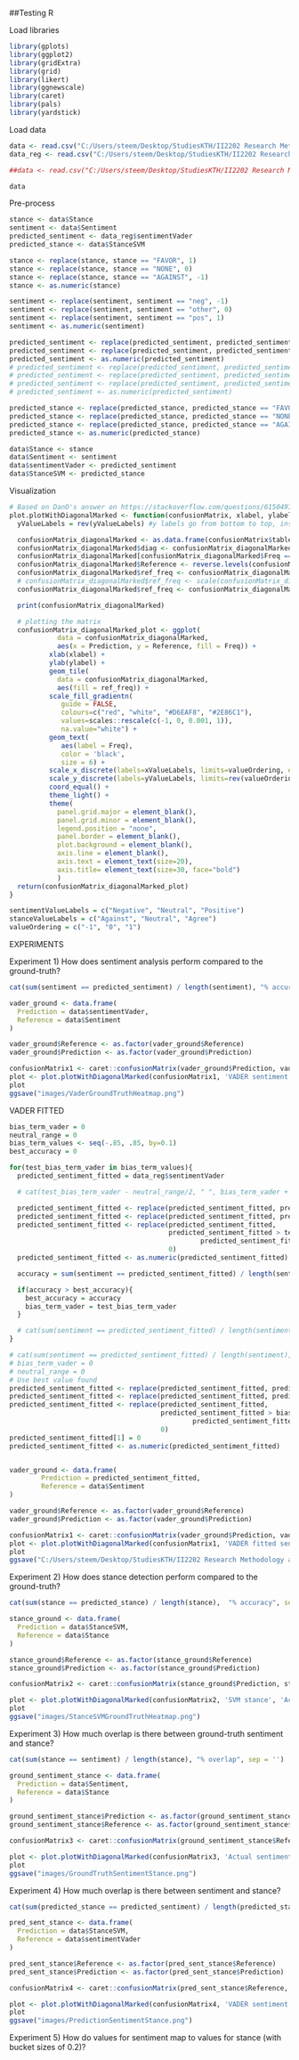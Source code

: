 ##Testing R

Load libraries
```r
library(gplots)
library(ggplot2)
library(gridExtra)
library(grid)
library(likert)
library(ggnewscale)
library(caret)
library(pals)
library(yardstick)
```

Load data
```r
data <- read.csv("C:/Users/steem/Desktop/StudiesKTH/II2202 Research Methodology and Scientific Writing/SentimentAndStance/Data Analysis/dataset/output_test_classification.csv")
data_reg <- read.csv("C:/Users/steem/Desktop/StudiesKTH/II2202 Research Methodology and Scientific Writing/SentimentAndStance/Data Analysis/dataset/output_test_regression.csv")

##data <- read.csv("C:/Users/steem/Desktop/StudiesKTH/II2202 Research Methodology and Scientific Writing/SentimentAndStance/Data Analysis/dataset/output.csv")

data
```

Pre-process
```r
stance <- data$Stance
sentiment <- data$Sentiment
predicted_sentiment <- data_reg$sentimentVader
predicted_stance <- data$StanceSVM

stance <- replace(stance, stance == "FAVOR", 1)
stance <- replace(stance, stance == "NONE", 0)
stance <- replace(stance, stance == "AGAINST", -1)
stance <- as.numeric(stance)

sentiment <- replace(sentiment, sentiment == "neg", -1)
sentiment <- replace(sentiment, sentiment == "other", 0)
sentiment <- replace(sentiment, sentiment == "pos", 1)
sentiment <- as.numeric(sentiment)

predicted_sentiment <- replace(predicted_sentiment, predicted_sentiment < 0, -1)
predicted_sentiment <- replace(predicted_sentiment, predicted_sentiment > 0, 1)
predicted_sentiment <- as.numeric(predicted_sentiment)
# predicted_sentiment <- replace(predicted_sentiment, predicted_sentiment == "neg", -1)
# predicted_sentiment <- replace(predicted_sentiment, predicted_sentiment == "other", 0)
# predicted_sentiment <- replace(predicted_sentiment, predicted_sentiment == "pos", 1)
# predicted_sentiment <- as.numeric(predicted_sentiment)

predicted_stance <- replace(predicted_stance, predicted_stance == "FAVOR", 1)
predicted_stance <- replace(predicted_stance, predicted_stance == "NONE", 0)
predicted_stance <- replace(predicted_stance, predicted_stance == "AGAINST", -1)
predicted_stance <- as.numeric(predicted_stance)

data$Stance <- stance
data$Sentiment <- sentiment
data$sentimentVader <- predicted_sentiment
data$StanceSVM <- predicted_stance
```

Visualization
```r
# Based on DanO's answer on https://stackoverflow.com/questions/61504970/ggplot2-heatmap-2-different-color-schemes-confusion-matrix-matches-in-differe but with several fixes and improvements
plot.plotWithDiagonalMarked <- function(confusionMatrix, xlabel, ylabel, xValueLabels, yValueLabels, valueOrdering) {
  yValueLabels = rev(yValueLabels) #y labels go from bottom to top, instead of the expected top to bottom

  confusionMatrix_diagonalMarked <- as.data.frame(confusionMatrix$table)
  confusionMatrix_diagonalMarked$diag <- confusionMatrix_diagonalMarked$Prediction == confusionMatrix_diagonalMarked$Reference # Get the diagonal
  confusionMatrix_diagonalMarked[confusionMatrix_diagonalMarked$Freq == 0, ] <- NA # If an tile is empty, mark it is NA so we can give it another color (comma is there to prevent a weird crash https://stackoverflow.com/questions/51027983/r-error-from-nas-to-0-duplicate-subscripts-for-column-in-data-frame)
  confusionMatrix_diagonalMarked$Reference <- reverse.levels(confusionMatrix_diagonalMarked$Reference) # diagonal starts at top left
  confusionMatrix_diagonalMarked$ref_freq <- confusionMatrix_diagonalMarked$Freq * ifelse(confusionMatrix_diagonalMarked$diag, 1, -1) # flip sign for non-diagonal values
  # confusionMatrix_diagonalMarked$ref_freq <- scale(confusionMatrix_diagonalMarked$ref_freq) # normalize values
  confusionMatrix_diagonalMarked$ref_freq <- confusionMatrix_diagonalMarked$ref_freq + max(confusionMatrix_diagonalMarked$Freq) + min(confusionMatrix_diagonalMarked$Freq)  # This for some reason fixes the colour range not being scaled properly, found by experimentation

  print(confusionMatrix_diagonalMarked)

  # plotting the matrix
  confusionMatrix_diagonalMarked_plot <- ggplot(
            data = confusionMatrix_diagonalMarked,
            aes(x = Prediction, y = Reference, fill = Freq)) +
          xlab(xlabel) +
          ylab(ylabel) +
          geom_tile(
            data = confusionMatrix_diagonalMarked,
            aes(fill = ref_freq)) +
          scale_fill_gradientn(
             guide = FALSE,
             colours=c("red", "white", "#D6EAF8", "#2E86C1"),
             values=scales::rescale(c(-1, 0, 0.001, 1)),
             na.value="white") +
          geom_text(
             aes(label = Freq),
             color = 'black',
             size = 6) +
          scale_x_discrete(labels=xValueLabels, limits=valueOrdering, expand=c(0,0), position = "top") +
          scale_y_discrete(labels=yValueLabels, limits=rev(valueOrdering), expand=c(0,0)) +
          coord_equal() +
          theme_light() +
          theme(
            panel.grid.major = element_blank(),
            panel.grid.minor = element_blank(),
            legend.position = "none",
            panel.border = element_blank(),
            plot.background = element_blank(),
            axis.line = element_blank(),
            axis.text = element_text(size=20),
            axis.title= element_text(size=30, face="bold")
            )
  return(confusionMatrix_diagonalMarked_plot)
}
```

```r
sentimentValueLabels = c("Negative", "Neutral", "Positive")
stanceValueLabels = c("Against", "Neutral", "Agree")
valueOrdering = c("-1", "0", "1")
```

EXPERIMENTS

Experiment 1) How does sentiment analysis perform compared to the ground-truth?
```r
cat(sum(sentiment == predicted_sentiment) / length(sentiment), "% accuracy", sep = '')

vader_ground <- data.frame(
  Prediction = data$sentimentVader,
  Reference = data$Sentiment
)

vader_ground$Reference <- as.factor(vader_ground$Reference)
vader_ground$Prediction <- as.factor(vader_ground$Prediction)

confusionMatrix1 <- caret::confusionMatrix(vader_ground$Prediction, vader_ground$Reference)
plot <- plot.plotWithDiagonalMarked(confusionMatrix1, 'VADER sentiment', 'Actual sentiment', sentimentValueLabels, sentimentValueLabels, valueOrdering)
plot
ggsave("images/VaderGroundTruthHeatmap.png")
```

VADER FITTED
```r
bias_term_vader = 0
neutral_range = 0
bias_term_values <- seq(-.85, .85, by=0.1)
best_accuracy = 0

for(test_bias_term_vader in bias_term_values){
  predicted_sentiment_fitted = data_reg$sentimentVader

  # cat(test_bias_term_vader - neutral_range/2, " ", bias_term_vader + neutral_range/2,"\n")

  predicted_sentiment_fitted <- replace(predicted_sentiment_fitted, predicted_sentiment_fitted < test_bias_term_vader - neutral_range/2, -1)
  predicted_sentiment_fitted <- replace(predicted_sentiment_fitted, predicted_sentiment_fitted > test_bias_term_vader + neutral_range/2, 1)
  predicted_sentiment_fitted <- replace(predicted_sentiment_fitted,
                                        predicted_sentiment_fitted > test_bias_term_vader - neutral_range/2 &
                                                predicted_sentiment_fitted < test_bias_term_vader + neutral_range/2,
                                        0)
  predicted_sentiment_fitted <- as.numeric(predicted_sentiment_fitted)

  accuracy = sum(sentiment == predicted_sentiment_fitted) / length(sentiment)

  if(accuracy > best_accuracy){
    best_accuracy = accuracy
    bias_term_vader = test_bias_term_vader
  }

  # cat(sum(sentiment == predicted_sentiment_fitted) / length(sentiment), "% accuracy \n", sep = '')
}

# cat(sum(sentiment == predicted_sentiment_fitted) / length(sentiment), "% accuracy, bias ", bias_term_vader, "\n", sep = '')
# bias_term_vader = 0
# neutral_range = 0
# Use best value found
predicted_sentiment_fitted <- replace(predicted_sentiment_fitted, predicted_sentiment_fitted < bias_term_vader - neutral_range/2, -1)
predicted_sentiment_fitted <- replace(predicted_sentiment_fitted, predicted_sentiment_fitted > bias_term_vader + neutral_range/2, 1)
predicted_sentiment_fitted <- replace(predicted_sentiment_fitted,
                                      predicted_sentiment_fitted > bias_term_vader - neutral_range/2 &
                                              predicted_sentiment_fitted < bias_term_vader + neutral_range/2,
                                      0)
predicted_sentiment_fitted[1] = 0
predicted_sentiment_fitted <- as.numeric(predicted_sentiment_fitted)


vader_ground <- data.frame(
        Prediction = predicted_sentiment_fitted,
        Reference = data$Sentiment
)

vader_ground$Reference <- as.factor(vader_ground$Reference)
vader_ground$Prediction <- as.factor(vader_ground$Prediction)

confusionMatrix1 <- caret::confusionMatrix(vader_ground$Prediction, vader_ground$Reference)
plot <- plot.plotWithDiagonalMarked(confusionMatrix1, 'VADER fitted sentiment', 'Actual sentiment', sentimentValueLabels, sentimentValueLabels, valueOrdering)
plot
ggsave("C:/Users/steem/Desktop/StudiesKTH/II2202 Research Methodology and Scientific Writing/SentimentAndStance/Data Analysis/images/VaderFittedGroundTruthHeatmap.png")
```

Experiment 2) How does stance detection perform compared to the ground-truth?
```r
cat(sum(stance == predicted_stance) / length(stance),  "% accuracy", sep = '')

stance_ground <- data.frame(
  Prediction = data$StanceSVM,
  Reference = data$Stance
)

stance_ground$Reference <- as.factor(stance_ground$Reference)
stance_ground$Prediction <- as.factor(stance_ground$Prediction)

confusionMatrix2 <- caret::confusionMatrix(stance_ground$Prediction, stance_ground$Reference)

plot <- plot.plotWithDiagonalMarked(confusionMatrix2, 'SVM stance', 'Actual stance', stanceValueLabels, stanceValueLabels, valueOrdering)
plot
ggsave("images/StanceSVMGroundTruthHeatmap.png")
```

Experiment 3) How much overlap is there between ground-truth sentiment and stance?
```r
cat(sum(stance == sentiment) / length(stance), "% overlap", sep = '')

ground_sentiment_stance <- data.frame(
  Prediction = data$Sentiment,
  Reference = data$Stance
)

ground_sentiment_stance$Prediction <- as.factor(ground_sentiment_stance$Prediction)
ground_sentiment_stance$Reference <- as.factor(ground_sentiment_stance$Reference)

confusionMatrix3 <- caret::confusionMatrix(ground_sentiment_stance$Reference, ground_sentiment_stance$Prediction)

plot <- plot.plotWithDiagonalMarked(confusionMatrix3, 'Actual sentiment', 'Actual stance', sentimentValueLabels, stanceValueLabels, valueOrdering)
plot
ggsave("images/GroundTruthSentimentStance.png")
```

Experiment 4) How much overlap is there between sentiment and stance?

```r
cat(sum(predicted_stance == predicted_sentiment) / length(predicted_stance),  "% accuracy", sep = '')

pred_sent_stance <- data.frame(
  Prediction = data$StanceSVM,
  Reference = data$sentimentVader
)

pred_sent_stance$Reference <- as.factor(pred_sent_stance$Reference)
pred_sent_stance$Prediction <- as.factor(pred_sent_stance$Prediction)

confusionMatrix4 <- caret::confusionMatrix(pred_sent_stance$Reference, pred_sent_stance$Prediction)

plot <- plot.plotWithDiagonalMarked(confusionMatrix4, 'VADER sentiment', 'SVM Stance', sentimentValueLabels, stanceValueLabels, valueOrdering)
plot
ggsave("images/PredictionSentimentStance.png")
```

Experiment 5) How do values for sentiment map to values for stance (with bucket sizes of 0.2)?






